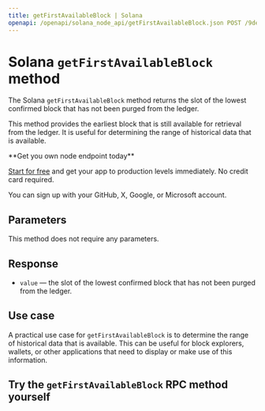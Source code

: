 ---
title: getFirstAvailableBlock | Solana
openapi: /openapi/solana_node_api/getFirstAvailableBlock.json POST /9de47db917d4f69168e3fed02217d15b
---

# Solana `getFirstAvailableBlock` method

The Solana `getFirstAvailableBlock` method returns the slot of the lowest confirmed block that has not been purged from the ledger.

This method provides the earliest block that is still available for retrieval from the ledger. It is useful for determining the range of historical data that is available.

<Check>
**Get you own node endpoint today**

[Start for free](https://console.chainstack.com/) and get your app to production levels immediately. No credit card required.

You can sign up with your GitHub, X, Google, or Microsoft account.
</Check>


## Parameters

This method does not require any parameters.

## Response

* `value` — the slot of the lowest confirmed block that has not been purged from the ledger.

## Use case

A practical use case for `getFirstAvailableBlock` is to determine the range of historical data that is available. This can be useful for block explorers, wallets, or other applications that need to display or make use of this information.

## Try the `getFirstAvailableBlock` RPC method yourself